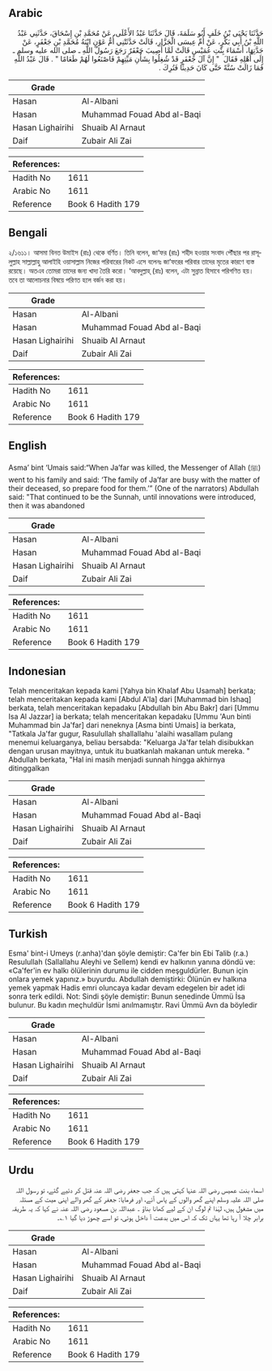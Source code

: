## Arabic


<div dir="rtl" lang="ar" style={{fontSize:'larger',backgroundColor:'#f8f9fa',padding:20}}>
حَدَّثَنَا يَحْيَى بْنُ خَلَفٍ أَبُو سَلَمَةَ، قَالَ حَدَّثَنَا عَبْدُ الأَعْلَى، عَنْ مُحَمَّدِ بْنِ إِسْحَاقَ، حَدَّثَنِي عَبْدُ اللَّهِ بْنُ أَبِي بَكْرٍ، عَنْ أُمِّ عِيسَى الْجَزَّارِ، قَالَتْ حَدَّثَتْنِي أُمُّ عَوْنٍ ابْنَةُ مُحَمَّدِ بْنِ جَعْفَرٍ، عَنْ جَدَّتِهَا، أَسْمَاءَ بِنْتِ عُمَيْسٍ قَالَتْ لَمَّا أُصِيبَ جَعْفَرٌ رَجَعَ رَسُولُ اللَّهِ ـ صلى الله عليه وسلم ـ إِلَى أَهْلِهِ فَقَالَ ‏ "‏ إِنَّ آلَ جَعْفَرٍ قَدْ شُغِلُوا بِشَأْنِ مَيِّتِهِمْ فَاصْنَعُوا لَهُمْ طَعَامًا ‏"‏ ‏.‏ قَالَ عَبْدُ اللَّهِ فَمَا زَالَتْ سُنَّةً حَتَّى كَانَ حَدِيثًا فَتُرِكَ ‏.‏
</div>
<div style={{backgroundColor:'#f8f9fa',padding:20, marginBottom: 10}}><table> <thead> <tr> <th>Grade</th> <th></th> </tr> </thead> <tbody> <tr><td>Hasan</td><td>Al-Albani</td></tr><tr><td>Hasan</td><td>Muhammad Fouad Abd al-Baqi</td></tr><tr><td>Hasan Lighairihi</td><td>Shuaib Al Arnaut</td></tr><tr><td>Daif</td><td>Zubair Ali Zai</td></tr></tbody></table><table> <thead> <tr> <th>References:</th> <th></th> </tr> </thead> <tbody><tr><td>Hadith No</td><td>1611</td></tr><tr><td>Arabic No</td><td>1611</td></tr><tr><td>Reference</td><td>Book 6 Hadith 179</td></tr></tbody></table></div>

## Bengali


<div dir="ltr" lang="bn" style={{fontSize:'larger',backgroundColor:'#f8f9fa',padding:20}}>
২/১৬১১। আসমা বিনত উমাইস (রাঃ) থেকে বর্ণিত। তিনি বলেন, জা‘ফর (রাঃ) শহীদ হওয়ার সংবাদ পৌঁছার পর রাসূলুল্লাহ সাল্লাল্লাহু আলাইহি ওয়াসাল্লাম নিজের পরিবারের নিকট এসে বলেনঃ জা‘ফরের পরিবার তাদের মৃতের কারণে ব্যস্ত রয়েছে। অতএব তোমরা তাদের জন্য খাদ্য তৈরি করো। ‘আবদুল্লাহ্ (রাঃ) বলেন, এটা সুন্নাত হিসাবে পরিগণিত হয়। তবে তা আলোচনার বিষয়ে পরিণত হলে বর্জন করা হয়।
</div>
<div style={{backgroundColor:'#f8f9fa',padding:20, marginBottom: 10}}><table> <thead> <tr> <th>Grade</th> <th></th> </tr> </thead> <tbody> <tr><td>Hasan</td><td>Al-Albani</td></tr><tr><td>Hasan</td><td>Muhammad Fouad Abd al-Baqi</td></tr><tr><td>Hasan Lighairihi</td><td>Shuaib Al Arnaut</td></tr><tr><td>Daif</td><td>Zubair Ali Zai</td></tr></tbody></table><table> <thead> <tr> <th>References:</th> <th></th> </tr> </thead> <tbody><tr><td>Hadith No</td><td>1611</td></tr><tr><td>Arabic No</td><td>1611</td></tr><tr><td>Reference</td><td>Book 6 Hadith 179</td></tr></tbody></table></div>

## English


<div dir="ltr" lang="en" style={{fontSize:'larger',backgroundColor:'#f8f9fa',padding:20}}>
Asma’ bint ‘Umais said:“When Ja’far was killed, the Messenger of Allah (ﷺ) went to his family and said: ‘The family of Ja’far are busy with the matter of their deceased, so prepare food for them.’” (One of the narrators) Abdullah said: "That continued to be the Sunnah, until innovations were introduced, then it was abandoned
</div>
<div style={{backgroundColor:'#f8f9fa',padding:20, marginBottom: 10}}><table> <thead> <tr> <th>Grade</th> <th></th> </tr> </thead> <tbody> <tr><td>Hasan</td><td>Al-Albani</td></tr><tr><td>Hasan</td><td>Muhammad Fouad Abd al-Baqi</td></tr><tr><td>Hasan Lighairihi</td><td>Shuaib Al Arnaut</td></tr><tr><td>Daif</td><td>Zubair Ali Zai</td></tr></tbody></table><table> <thead> <tr> <th>References:</th> <th></th> </tr> </thead> <tbody><tr><td>Hadith No</td><td>1611</td></tr><tr><td>Arabic No</td><td>1611</td></tr><tr><td>Reference</td><td>Book 6 Hadith 179</td></tr></tbody></table></div>

## Indonesian


<div dir="ltr" lang="id" style={{fontSize:'larger',backgroundColor:'#f8f9fa',padding:20}}>
Telah menceritakan kepada kami [Yahya bin Khalaf Abu Usamah] berkata; telah menceritakan kepada kami [Abdul A'la] dari [Muhammad bin Ishaq] berkata, telah menceritakan kepadaku [Abdullah bin Abu Bakr] dari [Ummu Isa Al Jazzar] ia berkata; telah menceritakan kepadaku [Ummu 'Aun binti Muhammad bin Ja'far] dari neneknya [Asma binti Umais] ia berkata, "Tatkala Ja'far gugur, Rasulullah shallallahu 'alaihi wasallam pulang menemui keluarganya, beliau bersabda: "Keluarga Ja'far telah disibukkan dengan urusan mayitnya, untuk itu buatkanlah makanan untuk mereka. " Abdullah berkata, "Hal ini masih menjadi sunnah hingga akhirnya ditinggalkan
</div>
<div style={{backgroundColor:'#f8f9fa',padding:20, marginBottom: 10}}><table> <thead> <tr> <th>Grade</th> <th></th> </tr> </thead> <tbody> <tr><td>Hasan</td><td>Al-Albani</td></tr><tr><td>Hasan</td><td>Muhammad Fouad Abd al-Baqi</td></tr><tr><td>Hasan Lighairihi</td><td>Shuaib Al Arnaut</td></tr><tr><td>Daif</td><td>Zubair Ali Zai</td></tr></tbody></table><table> <thead> <tr> <th>References:</th> <th></th> </tr> </thead> <tbody><tr><td>Hadith No</td><td>1611</td></tr><tr><td>Arabic No</td><td>1611</td></tr><tr><td>Reference</td><td>Book 6 Hadith 179</td></tr></tbody></table></div>

## Turkish


<div dir="ltr" lang="tr" style={{fontSize:'larger',backgroundColor:'#f8f9fa',padding:20}}>
Esma' bint-i Umeys (r.anha)'dan şöyle demiştir: Ca'fer bin Ebi Talib (r.a.) Resulullah (Sallallahu Aleyhi ve Sellem) kendi ev halkının yanına döndü ve: «Ca'fer'in ev halkı ölülerinin durumu ile cidden meşguldürler. Bunun için onlara yemek yapınız.» buyurdu. Abdullah demiştirki: Ölünün ev halkına yemek yapmak Hadis emri oluncaya kadar devam edegelen bir adet idi sonra terk edildi. Not: Sindi şöyle demiştir: Bunun senedinde Ümmü İsa bulunur. Bu kadın meçhuldür İsmi anılmamıştır. Ravi Ümmü Avn da böyledir
</div>
<div style={{backgroundColor:'#f8f9fa',padding:20, marginBottom: 10}}><table> <thead> <tr> <th>Grade</th> <th></th> </tr> </thead> <tbody> <tr><td>Hasan</td><td>Al-Albani</td></tr><tr><td>Hasan</td><td>Muhammad Fouad Abd al-Baqi</td></tr><tr><td>Hasan Lighairihi</td><td>Shuaib Al Arnaut</td></tr><tr><td>Daif</td><td>Zubair Ali Zai</td></tr></tbody></table><table> <thead> <tr> <th>References:</th> <th></th> </tr> </thead> <tbody><tr><td>Hadith No</td><td>1611</td></tr><tr><td>Arabic No</td><td>1611</td></tr><tr><td>Reference</td><td>Book 6 Hadith 179</td></tr></tbody></table></div>

## Urdu


<div dir="rtl" lang="ur" style={{fontSize:'larger',backgroundColor:'#f8f9fa',padding:20}}>
اسماء بنت عمیس رضی اللہ عنہا کہتی ہیں کہ جب جعفر رضی اللہ عنہ قتل کر دئیے گئے، تو رسول اللہ صلی اللہ علیہ وسلم اپنے گھر والوں کے پاس آئے، اور فرمایا: جعفر کے گھر والے اپنی میت کے مسئلہ میں مشغول ہیں، لہٰذا تم لوگ ان کے لیے کھانا بناؤ ۔ عبداللہ بن مسعود رضی اللہ عنہ نے کہا کہ یہ طریقہ برابر چلا آ رہا تھا یہاں تک کہ اس میں بدعت آ داخل ہوئی، تو اسے چھوڑ دیا گیا ۱؎۔
</div>
<div style={{backgroundColor:'#f8f9fa',padding:20, marginBottom: 10}}><table> <thead> <tr> <th>Grade</th> <th></th> </tr> </thead> <tbody> <tr><td>Hasan</td><td>Al-Albani</td></tr><tr><td>Hasan</td><td>Muhammad Fouad Abd al-Baqi</td></tr><tr><td>Hasan Lighairihi</td><td>Shuaib Al Arnaut</td></tr><tr><td>Daif</td><td>Zubair Ali Zai</td></tr></tbody></table><table> <thead> <tr> <th>References:</th> <th></th> </tr> </thead> <tbody><tr><td>Hadith No</td><td>1611</td></tr><tr><td>Arabic No</td><td>1611</td></tr><tr><td>Reference</td><td>Book 6 Hadith 179</td></tr></tbody></table></div>